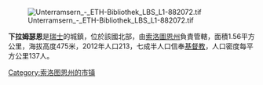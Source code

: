 [[Image:Unterramsern_-_ETH-Bibliothek_LBS_L1-882072.tif|right]]

'''下拉姆瑟恩'''是[[瑞士|瑞士]]的城鎮，位於該國北部，由[[索洛圖恩州|索洛圖恩州]]負責管轄，面積1.56平方公里，海拔高度475米，2012年人口213，七成半人口信奉[[基督教|基督教]]，人口密度每平方公里137人。

{{Switzerland-geo-stub}}
[[Category:索洛图恩州的市镇|Category:索洛图恩州的市镇]]